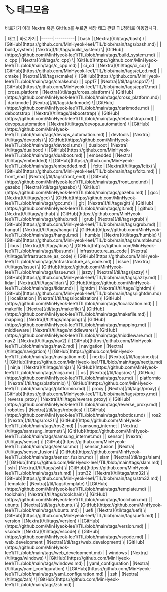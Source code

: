 
# 🏷️ 태그모음
바로가기 아래 Nextra 혹은 GitHub를 누르면 해당 태그 관련 TIL정리로 이동합니다.

<LabelIcons />
| 태그  | 바로가기 |
|------|----------|
| bash | [Nextra](/til/tags/bash) \| [GitHub](https://github.com/MinHyeok-lee1/TIL/blob/main/tags/bash.md) |
| build_system | [Nextra](/til/tags/build_system) \| [GitHub](https://github.com/MinHyeok-lee1/TIL/blob/main/tags/build_system.md) |
| c_cpp | [Nextra](/til/tags/c_cpp) \| [GitHub](https://github.com/MinHyeok-lee1/TIL/blob/main/tags/c_cpp.md) |
| ci_cd | [Nextra](/til/tags/ci_cd) \| [GitHub](https://github.com/MinHyeok-lee1/TIL/blob/main/tags/ci_cd.md) |
| cmake | [Nextra](/til/tags/cmake) \| [GitHub](https://github.com/MinHyeok-lee1/TIL/blob/main/tags/cmake.md) |
| cpp17 | [Nextra](/til/tags/cpp17) \| [GitHub](https://github.com/MinHyeok-lee1/TIL/blob/main/tags/cpp17.md) |
| cross_platform | [Nextra](/til/tags/cross_platform) \| [GitHub](https://github.com/MinHyeok-lee1/TIL/blob/main/tags/cross_platform.md) |
| darkmode | [Nextra](/til/tags/darkmode) \| [GitHub](https://github.com/MinHyeok-lee1/TIL/blob/main/tags/darkmode.md) |
| debootstrap | [Nextra](/til/tags/debootstrap) \| [GitHub](https://github.com/MinHyeok-lee1/TIL/blob/main/tags/debootstrap.md) |
| devops_automation | [Nextra](/til/tags/devops_automation) \| [GitHub](https://github.com/MinHyeok-lee1/TIL/blob/main/tags/devops_automation.md) |
| devtools | [Nextra](/til/tags/devtools) \| [GitHub](https://github.com/MinHyeok-lee1/TIL/blob/main/tags/devtools.md) |
| dualboot | [Nextra](/til/tags/dualboot) \| [GitHub](https://github.com/MinHyeok-lee1/TIL/blob/main/tags/dualboot.md) |
| embedded | [Nextra](/til/tags/embedded) \| [GitHub](https://github.com/MinHyeok-lee1/TIL/blob/main/tags/embedded.md) |
| fcitx | [Nextra](/til/tags/fcitx) \| [GitHub](https://github.com/MinHyeok-lee1/TIL/blob/main/tags/fcitx.md) |
| front_end | [Nextra](/til/tags/front_end) \| [GitHub](https://github.com/MinHyeok-lee1/TIL/blob/main/tags/front_end.md) |
| gazebo | [Nextra](/til/tags/gazebo) \| [GitHub](https://github.com/MinHyeok-lee1/TIL/blob/main/tags/gazebo.md) |
| gcc | [Nextra](/til/tags/gcc) \| [GitHub](https://github.com/MinHyeok-lee1/TIL/blob/main/tags/gcc.md) |
| git | [Nextra](/til/tags/git) \| [GitHub](https://github.com/MinHyeok-lee1/TIL/blob/main/tags/git.md) |
| github | [Nextra](/til/tags/github) \| [GitHub](https://github.com/MinHyeok-lee1/TIL/blob/main/tags/github.md) |
| grub | [Nextra](/til/tags/grub) \| [GitHub](https://github.com/MinHyeok-lee1/TIL/blob/main/tags/grub.md) |
| hangul | [Nextra](/til/tags/hangul) \| [GitHub](https://github.com/MinHyeok-lee1/TIL/blob/main/tags/hangul.md) |
| humble | [Nextra](/til/tags/humble) \| [GitHub](https://github.com/MinHyeok-lee1/TIL/blob/main/tags/humble.md) |
| ibus | [Nextra](/til/tags/ibus) \| [GitHub](https://github.com/MinHyeok-lee1/TIL/blob/main/tags/ibus.md) |
| infrastructure_as_code | [Nextra](/til/tags/infrastructure_as_code) \| [GitHub](https://github.com/MinHyeok-lee1/TIL/blob/main/tags/infrastructure_as_code.md) |
| issue | [Nextra](/til/tags/issue) \| [GitHub](https://github.com/MinHyeok-lee1/TIL/blob/main/tags/issue.md) |
| jazzy | [Nextra](/til/tags/jazzy) \| [GitHub](https://github.com/MinHyeok-lee1/TIL/blob/main/tags/jazzy.md) |
| lidar | [Nextra](/til/tags/lidar) \| [GitHub](https://github.com/MinHyeok-lee1/TIL/blob/main/tags/lidar.md) |
| lightdm | [Nextra](/til/tags/lightdm) \| [GitHub](https://github.com/MinHyeok-lee1/TIL/blob/main/tags/lightdm.md) |
| localization | [Nextra](/til/tags/localization) \| [GitHub](https://github.com/MinHyeok-lee1/TIL/blob/main/tags/localization.md) |
| makefile | [Nextra](/til/tags/makefile) \| [GitHub](https://github.com/MinHyeok-lee1/TIL/blob/main/tags/makefile.md) |
| mapping | [Nextra](/til/tags/mapping) \| [GitHub](https://github.com/MinHyeok-lee1/TIL/blob/main/tags/mapping.md) |
| middleware | [Nextra](/til/tags/middleware) \| [GitHub](https://github.com/MinHyeok-lee1/TIL/blob/main/tags/middleware.md) |
| nav2 | [Nextra](/til/tags/nav2) \| [GitHub](https://github.com/MinHyeok-lee1/TIL/blob/main/tags/nav2.md) |
| navigation | [Nextra](/til/tags/navigation) \| [GitHub](https://github.com/MinHyeok-lee1/TIL/blob/main/tags/navigation.md) |
| nextjs | [Nextra](/til/tags/nextjs) \| [GitHub](https://github.com/MinHyeok-lee1/TIL/blob/main/tags/nextjs.md) |
| ninja | [Nextra](/til/tags/ninja) \| [GitHub](https://github.com/MinHyeok-lee1/TIL/blob/main/tags/ninja.md) |
| os | [Nextra](/til/tags/os) \| [GitHub](https://github.com/MinHyeok-lee1/TIL/blob/main/tags/os.md) |
| platformio | [Nextra](/til/tags/platformio) \| [GitHub](https://github.com/MinHyeok-lee1/TIL/blob/main/tags/platformio.md) |
| proxy | [Nextra](/til/tags/proxy) \| [GitHub](https://github.com/MinHyeok-lee1/TIL/blob/main/tags/proxy.md) |
| reverse_proxy | [Nextra](/til/tags/reverse_proxy) \| [GitHub](https://github.com/MinHyeok-lee1/TIL/blob/main/tags/reverse_proxy.md) |
| robotics | [Nextra](/til/tags/robotics) \| [GitHub](https://github.com/MinHyeok-lee1/TIL/blob/main/tags/robotics.md) |
| ros2 | [Nextra](/til/tags/ros2) \| [GitHub](https://github.com/MinHyeok-lee1/TIL/blob/main/tags/ros2.md) |
| samsung_internet | [Nextra](/til/tags/samsung_internet) \| [GitHub](https://github.com/MinHyeok-lee1/TIL/blob/main/tags/samsung_internet.md) |
| sensor | [Nextra](/til/tags/sensor) \| [GitHub](https://github.com/MinHyeok-lee1/TIL/blob/main/tags/sensor.md) |
| sensor_fusion | [Nextra](/til/tags/sensor_fusion) \| [GitHub](https://github.com/MinHyeok-lee1/TIL/blob/main/tags/sensor_fusion.md) |
| slam | [Nextra](/til/tags/slam) \| [GitHub](https://github.com/MinHyeok-lee1/TIL/blob/main/tags/slam.md) |
| ssh | [Nextra](/til/tags/ssh) \| [GitHub](https://github.com/MinHyeok-lee1/TIL/blob/main/tags/ssh.md) |
| stm32 | [Nextra](/til/tags/stm32) \| [GitHub](https://github.com/MinHyeok-lee1/TIL/blob/main/tags/stm32.md) |
| template | [Nextra](/til/tags/template) \| [GitHub](https://github.com/MinHyeok-lee1/TIL/blob/main/tags/template.md) |
| toolchain | [Nextra](/til/tags/toolchain) \| [GitHub](https://github.com/MinHyeok-lee1/TIL/blob/main/tags/toolchain.md) |
| ubuntu | [Nextra](/til/tags/ubuntu) \| [GitHub](https://github.com/MinHyeok-lee1/TIL/blob/main/tags/ubuntu.md) |
| uefi | [Nextra](/til/tags/uefi) \| [GitHub](https://github.com/MinHyeok-lee1/TIL/blob/main/tags/uefi.md) |
| version | [Nextra](/til/tags/version) \| [GitHub](https://github.com/MinHyeok-lee1/TIL/blob/main/tags/version.md) |
| vscode | [Nextra](/til/tags/vscode) \| [GitHub](https://github.com/MinHyeok-lee1/TIL/blob/main/tags/vscode.md) |
| web_development | [Nextra](/til/tags/web_development) \| [GitHub](https://github.com/MinHyeok-lee1/TIL/blob/main/tags/web_development.md) |
| windows | [Nextra](/til/tags/windows) \| [GitHub](https://github.com/MinHyeok-lee1/TIL/blob/main/tags/windows.md) |
| yaml_configuration | [Nextra](/til/tags/yaml_configuration) \| [GitHub](https://github.com/MinHyeok-lee1/TIL/blob/main/tags/yaml_configuration.md) |
| zsh | [Nextra](/til/tags/zsh) \| [GitHub](https://github.com/MinHyeok-lee1/TIL/blob/main/tags/zsh.md) |
